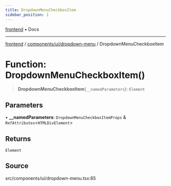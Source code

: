 ```yaml
---
title: DropdownMenuCheckboxItem
sidebar_position: 1
---
```


[frontend](../../../..) • Docs

***

[frontend](../../../..) / [components/ui/dropdown-menu](..) / DropdownMenuCheckboxItem

# Function: DropdownMenuCheckboxItem()

> **DropdownMenuCheckboxItem**(`__namedParameters`): `Element`

## Parameters

• **\_\_namedParameters**: `DropdownMenuCheckboxItemProps` & `RefAttributes`\<`HTMLDivElement`\>

## Returns

`Element`

## Source

src/components/ui/dropdown-menu.tsx:85

